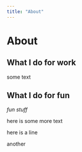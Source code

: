 ```yaml
---
title: "About"
---
```

# About

## What I do for work

  <p class=title>some text<p>

## What I do for fun

  <p class=white-text>*fun stuff*<p>

[here is some more text]{.white-text}

::: {center-text}
here is a line

another
:::